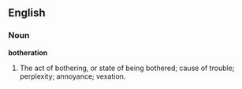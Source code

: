 ==English==

===Noun===

'''botheration'''

#The act of bothering, or state of being bothered; cause of trouble; perplexity; annoyance; vexation.